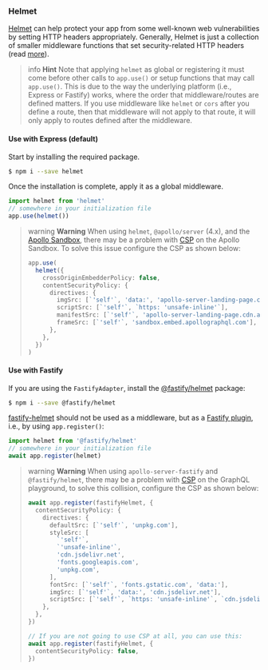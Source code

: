 ### Helmet

[Helmet](https://github.com/helmetjs/helmet) can help protect your app from some well-known web vulnerabilities by setting HTTP headers appropriately. Generally, Helmet is just a collection of smaller middleware functions that set security-related HTTP headers (read [more](https://github.com/helmetjs/helmet#how-it-works)).

> info **Hint** Note that applying `helmet` as global or registering it must come before other calls to `app.use()` or setup functions that may call `app.use()`. This is due to the way the underlying platform (i.e., Express or Fastify) works, where the order that middleware/routes are defined matters. If you use middleware like `helmet` or `cors` after you define a route, then that middleware will not apply to that route, it will only apply to routes defined after the middleware.

#### Use with Express (default)

Start by installing the required package.

```bash
$ npm i --save helmet
```

Once the installation is complete, apply it as a global middleware.

```typescript
import helmet from 'helmet'
// somewhere in your initialization file
app.use(helmet())
```

> warning **Warning** When using `helmet`, `@apollo/server` (4.x), and the [Apollo Sandbox](https://docs.nestjs.com/graphql/quick-start#apollo-sandbox), there may be a problem with [CSP](https://developer.mozilla.org/en-US/docs/Web/HTTP/CSP) on the Apollo Sandbox. To solve this issue configure the CSP as shown below:
>
> ```typescript
> app.use(
>   helmet({
>     crossOriginEmbedderPolicy: false,
>     contentSecurityPolicy: {
>       directives: {
>         imgSrc: [`'self'`, 'data:', 'apollo-server-landing-page.cdn.apollographql.com'],
>         scriptSrc: [`'self'`, `https: 'unsafe-inline'`],
>         manifestSrc: [`'self'`, 'apollo-server-landing-page.cdn.apollographql.com'],
>         frameSrc: [`'self'`, 'sandbox.embed.apollographql.com'],
>       },
>     },
>   })
> )
> ```

#### Use with Fastify

If you are using the `FastifyAdapter`, install the [@fastify/helmet](https://github.com/fastify/fastify-helmet) package:

```bash
$ npm i --save @fastify/helmet
```

[fastify-helmet](https://github.com/fastify/fastify-helmet) should not be used as a middleware, but as a [Fastify plugin](https://www.fastify.io/docs/latest/Reference/Plugins/), i.e., by using `app.register()`:

```typescript
import helmet from '@fastify/helmet'
// somewhere in your initialization file
await app.register(helmet)
```

> warning **Warning** When using `apollo-server-fastify` and `@fastify/helmet`, there may be a problem with [CSP](https://developer.mozilla.org/en-US/docs/Web/HTTP/CSP) on the GraphQL playground, to solve this collision, configure the CSP as shown below:
>
> ```typescript
> await app.register(fastifyHelmet, {
>   contentSecurityPolicy: {
>     directives: {
>       defaultSrc: [`'self'`, 'unpkg.com'],
>       styleSrc: [
>         `'self'`,
>         `'unsafe-inline'`,
>         'cdn.jsdelivr.net',
>         'fonts.googleapis.com',
>         'unpkg.com',
>       ],
>       fontSrc: [`'self'`, 'fonts.gstatic.com', 'data:'],
>       imgSrc: [`'self'`, 'data:', 'cdn.jsdelivr.net'],
>       scriptSrc: [`'self'`, `https: 'unsafe-inline'`, `cdn.jsdelivr.net`, `'unsafe-eval'`],
>     },
>   },
> })
>
> // If you are not going to use CSP at all, you can use this:
> await app.register(fastifyHelmet, {
>   contentSecurityPolicy: false,
> })
> ```
